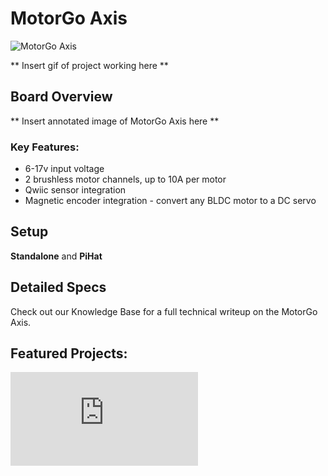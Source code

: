 

# MotorGo Axis
![MotorGo Axis](../assets/axis_welcome.gif)


** Insert gif of project working here **

## Board Overview 

** Insert annotated image of MotorGo Axis here **

### Key Features:
* 6-17v input voltage  
* 2 brushless motor channels, up to 10A per motor 
* Qwiic sensor integration 
* Magnetic encoder integration - convert any BLDC motor to a DC servo 


## Setup 

**Standalone** and **PiHat** 

## Detailed Specs
Check out our Knowledge Base for a full technical writeup on the MotorGo Axis. 

## Featured Projects:

<div style={{ position: "relative", paddingBottom: "56.25%", height: 0, overflow: "hidden", maxWidth: "100%", background: "#000" }}>
  <iframe
    src="https://www.youtube.com/embed/iQhhutAanu0"
    frameBorder="0"
    allow="accelerometer; autoplay; clipboard-write; encrypted-media; gyroscope; picture-in-picture"
    allowFullScreen
    title="YouTube Video"
    style={{
      position: "absolute",
      top: 0,
      left: 0,
      width: "100%",
      height: "100%",
    }}
  />
</div>

Etch a Sketch robot v1
